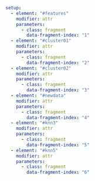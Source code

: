 ```yaml { .animate src="img/knn.svg"}
setup:
  - element: "#features"
    modifier: attr
    parameters:
      - class: fragment
        data-fragment-index: "1"
  - element: "#cluster01"
    modifier: attr
    parameters:
      - class: fragment
        data-fragment-index: "2"
  - element: "#cluster02"
    modifier: attr
    parameters:
      - class: fragment
        data-fragment-index: "3"
  - element: "#newdata"
    modifier: attr
    parameters:
      - class: fragment
        data-fragment-index: "4"
  - element: "#knn3"
    modifier: attr
    parameters:
      - class: fragment
        data-fragment-index: "5"
  - element: "#knn5"
    modifier: attr
    parameters:
      - class: fragment
        data-fragment-index: "6"
```